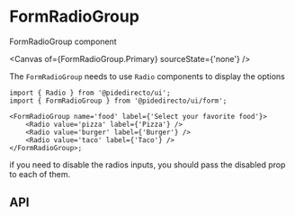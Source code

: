 

<Meta title='form/FormRadioGroup' />

# FormRadioGroup

FormRadioGroup component

<Canvas of={FormRadioGroup.Primary} sourceState={'none'} />

The `FormRadioGroup` needs to use `Radio` components to display the options

```tsx
import { Radio } from '@pidedirecto/ui';
import { FormRadioGroup } from '@pidedirecto/ui/form';

<FormRadioGroup name='food' label={'Select your favorite food'}>
    <Radio value='pizza' label={'Pizza'} />
    <Radio value='burger' label={'Burger'} />
    <Radio value='taco' label={'Taco'} />
</FormRadioGroup>;
```

if you need to disable the radios inputs, you should pass the disabled prop to each of them.

## API

<ArgTypes of={FormRadioGroup} />
